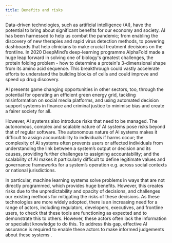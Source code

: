 ```yaml
---
title: Benefits and risks
---
```



<CookieBanner />

Data-driven technologies, such as artificial intelligence (AI), have the potential to bring about significant benefits for our economy and society. AI has been harnessed to help us combat the pandemic; from <OutboundLink href="https://www.thelancet.com/journals/landig/article/PIIS2589-7500(20)30192-8/fulltext">enabling</OutboundLink> the discovery of new therapies and <OutboundLink href="https://www.nature.com/articles/s41591-020-0931-3">rapid virus detection</OutboundLink> methods, to powering dashboards that help clinicians to make crucial treatment decisions on the frontline. In 2020 DeepMind’s deep-learning programme <OutboundLink href="https://deepmind.com/blog/article/alphafold-a-solution-to-a-50-year-old-grand-challenge-in-biology">AlphaFold</OutboundLink> made a huge leap forward in solving one of biology's greatest challenges, the protein folding problem - how to determine a protein's 3-dimensional shape from its amino acid sequence. This breakthrough could vastly accelerate efforts to understand the building blocks of cells and could improve and speed up drug discovery.

AI presents game changing opportunities in other sectors, too, through the potential for operating an efficient green energy grid, tackling misinformation on social media platforms, and using automated decision support systems in finance and criminal justice to minimise bias and create a fairer society for all.

However, AI systems also introduce risks that need to be managed. The autonomous, complex and scalable nature of AI systems pose risks beyond that of regular software. The autonomous nature of AI systems makes it difficult to assign accountability to individuals if harms occur; the complexity of AI systems often prevents users or affected individuals from understanding the link between a system’s output or decision and its causes, providing further challenges to assigning accountability; and the scalability of AI makes it particularly difficult to define legitimate values and governance frameworks for a system’s operation e.g. across social contexts or national jurisdictions.

In particular, machine learning systems solve problems in ways that are not directly programmed, which provides huge benefits. However, this creates risks due to the unpredictability and opacity of decisions, and challenges our existing methods for mitigating the risks of these decisions.
As these technologies are more widely adopted, there is an increasing need for a range of actors, including regulators, developers, executives, and frontline users, to check that these tools are functioning as expected and to demonstrate this to others.
However, these actors often lack the information or specialist knowledge to do this. To address this gap, effective AI assurance is required to enable these actors to make informed judgements about these systems .

<License />
